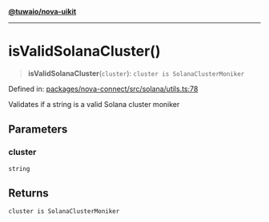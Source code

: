 [**@tuwaio/nova-uikit**](../../../../README.md)

***

# isValidSolanaCluster()

> **isValidSolanaCluster**(`cluster`): `cluster is SolanaClusterMoniker`

Defined in: [packages/nova-connect/src/solana/utils.ts:78](https://github.com/TuwaIO/nova-uikit/blob/10956f94b5825fb5faaa8de50c7681fa43843c24/packages/nova-connect/src/solana/utils.ts#L78)

Validates if a string is a valid Solana cluster moniker

## Parameters

### cluster

`string`

## Returns

`cluster is SolanaClusterMoniker`

